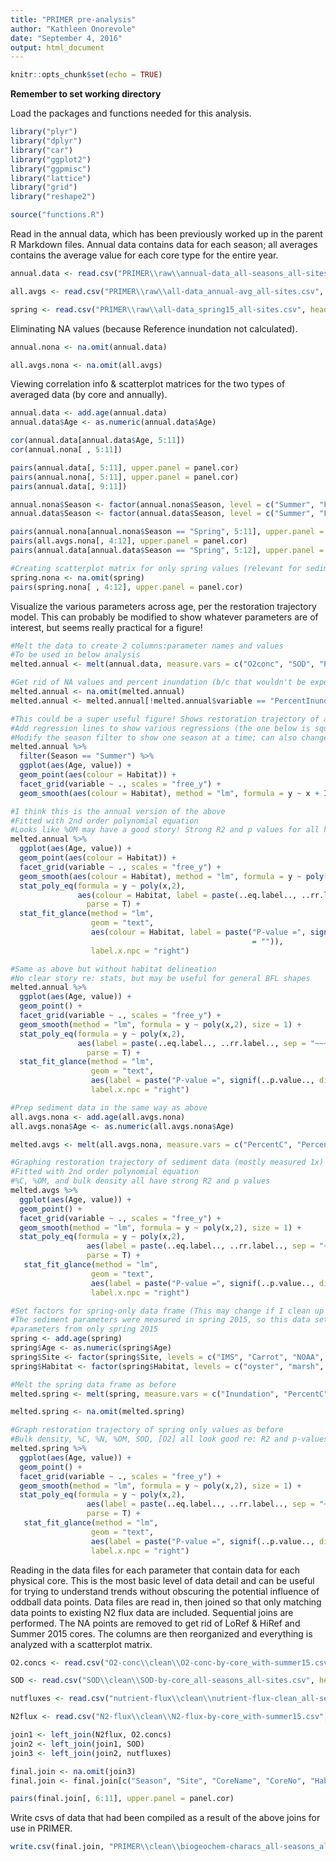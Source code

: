 ```yaml
---
title: "PRIMER pre-analysis"
author: "Kathleen Onorevole"
date: "September 4, 2016"
output: html_document
---
```


```r
knitr::opts_chunk$set(echo = TRUE)
```

**Remember to set working directory**

Load the packages and functions needed for this analysis.
```r

library("plyr")
library("dplyr")
library("car")
library("ggplot2")
library("ggpmisc")
library("lattice")
library("grid")
library("reshape2")

source("functions.R")

```

Read in the annual data, which has been previously worked up in the parent R Markdown files. Annual data contains data for each season; all averages contains the average value for each core type for the entire year.
``` r

annual.data <- read.csv("PRIMER\\raw\\annual-data_all-seasons_all-sites.csv", header = T, stringsAsFactors = F)

all.avgs <- read.csv("PRIMER\\raw\\all-data_annual-avg_all-sites.csv", header = T, stringsAsFactors = F)

spring <- read.csv("PRIMER\\raw\\all-data_spring15_all-sites.csv", header = T, stringsAsFactors = F)

```

Eliminating NA values (because Reference inundation not calculated).
``` r

annual.nona <- na.omit(annual.data)

all.avgs.nona <- na.omit(all.avgs)

```

Viewing correlation info & scatterplot matrices for the two types of averaged data (by core and annually).
``` r

annual.data <- add.age(annual.data)
annual.data$Age <- as.numeric(annual.data$Age)

cor(annual.data[annual.data$Age, 5:11])
cor(annual.nona[ , 5:11])

pairs(annual.data[, 5:11], upper.panel = panel.cor)
pairs(annual.nona[, 5:11], upper.panel = panel.cor)
pairs(annual.data[, 9:11])

annual.nona$Season <- factor(annual.nona$Season, level = c("Summer", "Fall", "Winter", "Spring"))
annual.data$Season <- factor(annual.data$Season, level = c("Summer", "Fall", "Winter", "Spring"))

pairs(annual.nona[annual.nona$Season == "Spring", 5:11], upper.panel = panel.cor)
pairs(all.avgs.nona[, 4:12], upper.panel = panel.cor)
pairs(annual.data[annual.data$Season == "Spring", 5:12], upper.panel = panel.cor)

#Creating scatterplot matrix for only spring values (relevant for sediment parameters)
spring.nona <- na.omit(spring)
pairs(spring.nona[ , 4:12], upper.panel = panel.cor)

```

Visualize the various parameters across age, per the restoration trajectory model. This can probably be modified to show whatever parameters are of interest, but seems really practical for a figure!
``` r

#Melt the data to create 2 columns:parameter names and values
#To be used in below analysis
melted.annual <- melt(annual.data, measure.vars = c("O2conc", "SOD", "PercentOM", "PercentInundation", "NOxFlux", "NH3Flux", "N2Flux"))  

#Get rid of NA values and percent inundation (b/c that wouldn't be expected to change w age)
melted.annual <- na.omit(melted.annual)
melted.annual <- melted.annual[!melted.annual$variable == "PercentInundation", ]

#This could be a super useful figure! Shows restoration trajectory of all parameters
#Add regression lines to show various regressions (the one below is squared)
#Modify the season filter to show one season at a time; can also change the color of the pts
melted.annual %>%
  filter(Season == "Summer") %>%
  ggplot(aes(Age, value)) +
  geom_point(aes(colour = Habitat)) +
  facet_grid(variable ~ ., scales = "free_y") +
  geom_smooth(aes(colour = Habitat), method = "lm", formula = y ~ x + I(x^2), size = 1) +

#I think this is the annual version of the above
#Fitted with 2nd order polynomial equation
#Looks like %OM may have a good story! Strong R2 and p values for all habitats
melted.annual %>%
  ggplot(aes(Age, value)) +
  geom_point(aes(colour = Habitat)) +
  facet_grid(variable ~ ., scales = "free_y") +
  geom_smooth(aes(colour = Habitat), method = "lm", formula = y ~ poly(x,2), size = 1) +
  stat_poly_eq(formula = y ~ poly(x,2),
               aes(colour = Habitat, label = paste(..eq.label.., ..rr.label.., sep = "~~~")),
                 parse = T) +
  stat_fit_glance(method = "lm",
                  geom = "text",
                  aes(colour = Habitat, label = paste("P-value =", signif(..p.value.., digits = 4), sep 
                                                      = "")),
                  label.x.npc = "right")

#Same as above but without habitat delineation
#No clear story re: stats, but may be useful for general BFL shapes
melted.annual %>%
  ggplot(aes(Age, value)) +
  geom_point() +
  facet_grid(variable ~ ., scales = "free_y") +
  geom_smooth(method = "lm", formula = y ~ poly(x,2), size = 1) +
  stat_poly_eq(formula = y ~ poly(x,2),
               aes(label = paste(..eq.label.., ..rr.label.., sep = "~~~")),
                 parse = T) +
  stat_fit_glance(method = "lm",
                  geom = "text",
                  aes(label = paste("P-value =", signif(..p.value.., digits = 4), sep = "")),
                  label.x.npc = "right")

#Prep sediment data in the same way as above
all.avgs.nona <- add.age(all.avgs.nona)
all.avgs.nona$Age <- as.numeric(all.avgs.nona$Age)

melted.avgs <- melt(all.avgs.nona, measure.vars = c("PercentC", "PercentN", "CtoN", "PercentOM", "BulkDensity", "N2Flux"))

#Graphing restoration trajectory of sediment data (mostly measured 1x) averaged for all habitats
#Fitted with 2nd order polynomial equation
#%C, %OM, and bulk density all have strong R2 and p values
melted.avgs %>%
  ggplot(aes(Age, value)) +
  geom_point() +
  facet_grid(variable ~ ., scales = "free_y") +
  geom_smooth(method = "lm", formula = y ~ poly(x,2), size = 1) +
  stat_poly_eq(formula = y ~ poly(x,2),
                 aes(label = paste(..eq.label.., ..rr.label.., sep = "~~~")),
                 parse = T) +
   stat_fit_glance(method = "lm",
                  geom = "text",
                  aes(label = paste("P-value =", signif(..p.value.., digits = 4), sep = "")),
                  label.x.npc = "right")

#Set factors for spring-only data frame (This may change if I clean up the original)
#The sediment parameters were measured in spring 2015, so this data set includes matching BGC
#parameters from only spring 2015
spring <- add.age(spring)
spring$Age <- as.numeric(spring$Age)
spring$Site <- factor(spring$Site, levels = c("IMS", "Carrot", "NOAA", "Army"))
spring$Habitat <- factor(spring$Habitat, levels = c("oyster", "marsh", "ref"))

#Melt the spring data frame as before
melted.spring <- melt(spring, measure.vars = c("Inundation", "PercentC", "PercentN", "CtoN", "BulkDensity", "SpringPercentOM", "SpringSOD", "SpringO2", "SpringN2"))

melted.spring <- na.omit(melted.spring)

#Graph restoration trajectory of spring only values as before
#Bulk density, %C, %N, %OM, SOD, [O2] all look good re: R2 and p-values
melted.spring %>%
  ggplot(aes(Age, value)) +
  geom_point() +
  facet_grid(variable ~ ., scales = "free_y") +
  geom_smooth(method = "lm", formula = y ~ poly(x,2), size = 1) +
  stat_poly_eq(formula = y ~ poly(x,2),
                 aes(label = paste(..eq.label.., ..rr.label.., sep = "~~~")),
                 parse = T) +
   stat_fit_glance(method = "lm",
                  geom = "text",
                  aes(label = paste("P-value =", signif(..p.value.., digits = 4), sep = "")),
                  label.x.npc = "right")

```


Reading in the data files for each parameter that contain data for each physical core. This is the most basic level of data detail and can be useful for trying to understand trends without obscuring the potential influence of oddball data points.
Data files are read in, then joined so that only matching data points to existing N2 flux data are included. Sequential joins are performed. The NA points are removed to get rid of LoRef & HiRef and Summer 2015 cores. The columns are then reorganized and everything is analyzed with a scatterplot matrix.
``` r

O2.concs <- read.csv("O2-conc\\clean\\O2-conc-by-core_with-summer15.csv", header = T, stringsAsFactors = F)

SOD <- read.csv("SOD\\clean\\SOD-by-core_all-seasons_all-sites.csv", header = T, stringsAsFactors = F)

nutfluxes <- read.csv("nutrient-flux\\clean\\nutrient-flux-clean_all-seasons_all-sites.csv", header = T, stringsAsFactors = F)

N2flux <- read.csv("N2-flux\\clean\\N2-flux-by-core_with-summer15.csv", header = T, stringsAsFactors = F)

join1 <- left_join(N2flux, O2.concs)
join2 <- left_join(join1, SOD)
join3 <- left_join(join2, nutfluxes)

final.join <- na.omit(join3)
final.join <- final.join[c("Season", "Site", "CoreName", "CoreNo", "Habitat", "Age", "N2Flux", "O2conc", "SOD", "flux_Nox", "flux_NH3")]

pairs(final.join[, 6:11], upper.panel = panel.cor)

```

Write csvs of data that had been compiled as a result of the above joins for use in PRIMER.
``` r

write.csv(final.join, "PRIMER\\clean\\biogeochem-characs_all-seasons_all-sites.csv", row.names = F)

```
